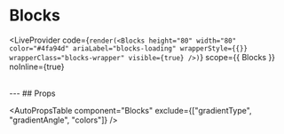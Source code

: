 ---
---


# Blocks

<LiveProvider
  code={`
  render(<Blocks
  height="80"
  width="80"
  color="#4fa94d"
  ariaLabel="blocks-loading"
  wrapperStyle={{}}
  wrapperClass="blocks-wrapper"
  visible={true}
  />)
`}
  scope={{ Blocks }}
  noInline={true}
>
  <LivePreview />
  <br />
  <LiveEditor />
  <LiveError />
</LiveProvider>
--- ## Props

<AutoPropsTable component="Blocks" exclude={["gradientType", "gradientAngle", "colors"]} />

